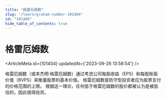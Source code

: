 ```yaml
---
title: "格雷厄姆数"
slug: "/learn/graham-number-101404"
id: "101404"
hide_table_of_contents: true
---
```



# 格雷厄姆数

<ArticleMeta id={101404} updatedAt={'2023-09-26 13:58:54'} />
<div className='border-solid border-b border-t-0 my-4 border-[var(--ifm-color-gray-300)]' />

格雷厄姆数（或本杰明·格雷厄姆数）通过考虑公司每股收益（EPS）和每股账面价值（BVPS）来衡量股票的基本价值。 格雷厄姆数是防守型投资者应为股票支付的价格范围的上限。 根据这一理论，任何低于格雷厄姆数的股价都被认为是被低估的，因此值得投资。
